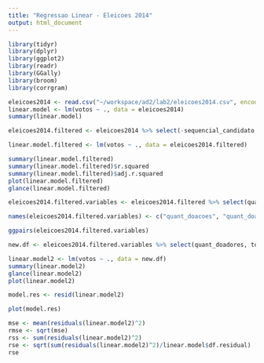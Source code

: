 ```yaml
---
title: "Regressao Linear - Eleicoes 2014"
output: html_document
---
```


```r
library(tidyr)
library(dplyr)
library(ggplot2)
library(readr)
library(GGally)
library(broom)
library(corrgram)
```

```r
eleicoes2014 <- read.csv("~/workspace/ad2/lab2/eleicoes2014.csv", encoding = "latin1") %>% select(-cargo)
linear.model <- lm(votos ~ ., data = eleicoes2014)
summary(linear.model)
```

```r
eleicoes2014.filtered <- eleicoes2014 %>% select(-sequencial_candidato, -nome, -numero_cadidato, -recursos_de_outros_candidatos.comites, -recursos_de_partidos, -recursos_de_pessoas_físicas, -recursos_de_pessoas_juridicas, -recursos_proprios, -setor_economico_receita, -setor_economico_despesa)

linear.model.filtered <- lm(votos ~ ., data = eleicoes2014.filtered)

summary(linear.model.filtered)
summary(linear.model.filtered)$r.squared
summary(linear.model.filtered)$adj.r.squared
plot(linear.model.filtered)
glance(linear.model.filtered)
```


```r
eleicoes2014.filtered.variables <- eleicoes2014.filtered %>% select(quantidade_doacoes, quantidade_doadores, total_receita, media_receita, quantidade_despesas, quantidade_fornecedores, total_despesa, media_despesa, votos)

names(eleicoes2014.filtered.variables) <- c("quant_doacoes", "quant_doadores", "total_rec", "media_rec", "quant_desp", "quant_forn", "total_desp", "media_desp", "votos")

ggpairs(eleicoes2014.filtered.variables)

new.df <- eleicoes2014.filtered.variables %>% select(quant_doadores, total_desp, media_rec, votos)

linear.model2 <- lm(votos ~ ., data = new.df)
summary(linear.model2)
glance(linear.model2)
plot(linear.model2)

model.res <- resid(linear.model2)

plot(model.res)

mse <- mean(residuals(linear.model2)^2)
rmse <- sqrt(mse)
rss <- sum(residuals(linear.model2)^2)
rse <- sqrt(sum(residuals(linear.model2)^2)/linear.model$df.residual) 
rse
```









